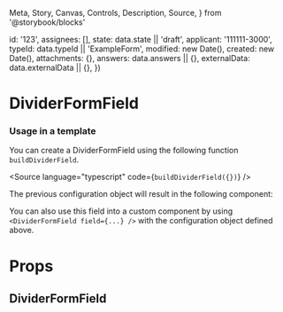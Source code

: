   Meta,
  Story,
  Canvas,
  Controls,
  Description,
  Source,
} from '@storybook/blocks'


  id: '123',
  assignees: [],
  state: data.state || 'draft',
  applicant: '111111-3000',
  typeId: data.typeId || 'ExampleForm',
  modified: new Date(),
  created: new Date(),
  attachments: {},
  answers: data.answers || {},
  externalData: data.externalData || {},
})

<Meta of={DividerFormFieldStories} />

# DividerFormField

### Usage in a template

You can create a DividerFormField using the following function `buildDividerField`.

<Source language="typescript" code={`buildDividerField({})`} />

The previous configuration object will result in the following component:

<Canvas>
  <Story of={DividerFormFieldStories.Default} />
</Canvas>

You can also use this field into a custom component by using `<DividerFormField field={...} />` with the configuration object defined above.

# Props

## DividerFormField

<Controls />
